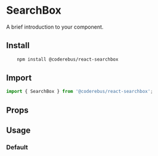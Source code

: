 
<Meta of={SearchBoxStories} />

# SearchBox

A brief introduction to your component.

## Install

```sh
    npm install @coderebus/react-searchbox
```

## Import

```js
import { SearchBox } from '@coderebus/react-searchbox';
```

## Props

<ArgTypes of={SearchBox} />

## Usage

### Default

<Canvas of={SearchBoxStories.Default} />
